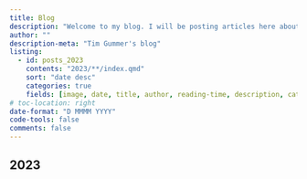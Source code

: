 ```yaml
---
title: Blog
description: "Welcome to my blog. I will be posting articles here about my various interests such as R, footy and data science. Some say I have a rather idiosyncratic writing style, so be prepared for an avalanche of verbose running sentences with multiple asides in them (my high school english teachers are now powerless to stop me)."
author: ""
description-meta: "Tim Gummer's blog"
listing:
  - id: posts_2023
    contents: "2023/**/index.qmd"
    sort: "date desc"
    categories: true
    fields: [image, date, title, author, reading-time, description, categories]
# toc-location: right
date-format: "D MMMM YYYY"
code-tools: false
comments: false
---
```


## 2023

:::{#posts_2023}
:::
